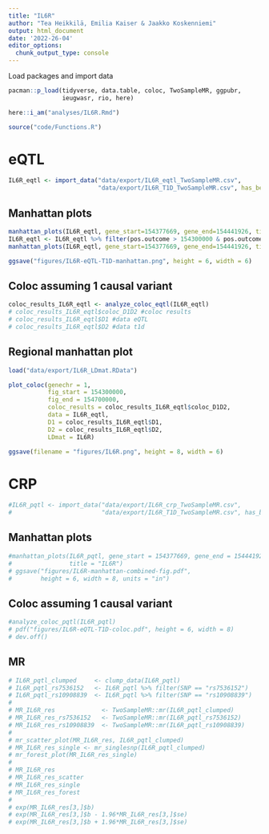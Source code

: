 ---
title: "IL6R"
author: "Tea Heikkilä, Emilia Kaiser & Jaakko Koskenniemi"
output: html_document
date: '2022-26-04'
editor_options:
  chunk_output_type: console
---

  Load packages and import data
```{r}
pacman::p_load(tidyverse, data.table, coloc, TwoSampleMR, ggpubr, 
               ieugwasr, rio, here)

here::i_am("analyses/IL6R.Rmd")

source("code/Functions.R")

```

# eQTL

```{r}
IL6R_eqtl <- import_data("data/export/IL6R_eqtl_TwoSampleMR.csv", 
                         "data/export/IL6R_T1D_TwoSampleMR.csv", has_beta = FALSE)

```


## Manhattan plots
```{r}
manhattan_plots(IL6R_eqtl, gene_start=154377669, gene_end=154441926, title = "IL6R")
IL6R_eqtl <- IL6R_eqtl %>% filter(pos.outcome > 154300000 & pos.outcome < 154700000) 
manhattan_plots(IL6R_eqtl, gene_start=154377669, gene_end=154441926, title = "IL6R")

ggsave("figures/IL6R-eQTL-T1D-manhattan.png", height = 6, width = 6)

```

## Coloc assuming 1 causal variant
```{r}
coloc_results_IL6R_eqtl <- analyze_coloc_eqtl(IL6R_eqtl)
# coloc_results_IL6R_eqtl$coloc_D1D2 #coloc results
# coloc_results_IL6R_eqtl$D1 #data eQTL
# coloc_results_IL6R_eqtl$D2 #data t1d

```

## Regional manhattan plot

```{r}

load("data/export/IL6R_LDmat.RData")

plot_coloc(genechr = 1,
           fig_start = 154300000,
           fig_end = 154700000,
           coloc_results = coloc_results_IL6R_eqtl$coloc_D1D2,
           data = IL6R_eqtl,
           D1 = coloc_results_IL6R_eqtl$D1,
           D2 = coloc_results_IL6R_eqtl$D2,
           LDmat = IL6R)

ggsave(filename = "figures/IL6R.png", height = 8, width = 6)
```



# CRP

```{r}
#IL6R_pqtl <- import_data("data/export/IL6R_crp_TwoSampleMR.csv",
#                         "data/export/IL6R_T1D_TwoSampleMR.csv", has_beta = TRUE)
```



## Manhattan plots
```{r}

#manhattan_plots(IL6R_pqtl, gene_start = 154377669, gene_end = 154441926,
#                title = "IL6R")
# ggsave("figures/IL6R-manhattan-combined-fig.pdf",
#        height = 6, width = 8, units = "in")
```

## Coloc assuming 1 causal variant
```{r}
#analyze_coloc_pqtl(IL6R_pqtl)
# pdf("figures/IL6R-eQTL-T1D-coloc.pdf", height = 6, width = 8)
# dev.off()
```

## MR

```{r}

# IL6R_pqtl_clumped     <- clump_data(IL6R_pqtl)
# IL6R_pqtl_rs7536152   <- IL6R_pqtl %>% filter(SNP == "rs7536152")
# IL6R_pqtl_rs10908839  <- IL6R_pqtl %>% filter(SNP == "rs10908839")
# 
# MR_IL6R_res             <- TwoSampleMR::mr(IL6R_pqtl_clumped)
# MR_IL6R_res_rs7536152   <- TwoSampleMR::mr(IL6R_pqtl_rs7536152)
# MR_IL6R_res_rs10908839  <- TwoSampleMR::mr(IL6R_pqtl_rs10908839)
# 
# mr_scatter_plot(MR_IL6R_res, IL6R_pqtl_clumped)
# MR_IL6R_res_single <- mr_singlesnp(IL6R_pqtl_clumped)
# mr_forest_plot(MR_IL6R_res_single)
# 
# MR_IL6R_res
# MR_IL6R_res_scatter
# MR_IL6R_res_single
# MR_IL6R_res_forest
# 
# exp(MR_IL6R_res[3,]$b)
# exp(MR_IL6R_res[3,]$b - 1.96*MR_IL6R_res[3,]$se)
# exp(MR_IL6R_res[3,]$b + 1.96*MR_IL6R_res[3,]$se)

```


